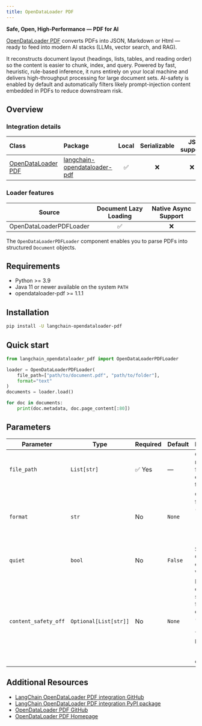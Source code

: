 ```yaml
---
title: OpenDataLoader PDF
---
```


**Safe, Open, High-Performance — PDF for AI**

[OpenDataLoader PDF](https://github.com/opendataloader-project/opendataloader-pdf) converts PDFs into JSON, Markdown or Html — ready to feed into modern AI stacks (LLMs, vector search, and RAG).

It reconstructs document layout (headings, lists, tables, and reading order) so the content is easier to chunk, index, and query.
Powered by fast, heuristic, rule-based inference, it runs entirely on your local machine and delivers high-throughput processing for large document sets.
AI-safety is enabled by default and automatically filters likely prompt-injection content embedded in PDFs to reduce downstream risk.

## Overview

### Integration details

| Class | Package | Local | Serializable | JS support |
| :--- | :--- | :---: | :---: |  :---: |
| [OpenDataLoader PDF](https://github.com/opendataloader-project/opendataloader-pdf) | [langchain-opendataloader-pdf](https://pypi.org/project/langchain-opendataloader-pdf/) | ✅ | ❌ | ❌ |

### Loader features

| Source | Document Lazy Loading | Native Async Support
| :---: | :---: | :---: |
| OpenDataLoaderPDFLoader | ✅ | ❌ |

The `OpenDataLoaderPDFLoader` component enables you to parse PDFs into structured `Document` objects.

## Requirements
- Python >= 3.9
- Java 11 or newer available on the system `PATH`
- opendataloader-pdf >= 1.1.1

## Installation
```bash
pip install -U langchain-opendataloader-pdf
```

## Quick start
```python
from langchain_opendataloader_pdf import OpenDataLoaderPDFLoader

loader = OpenDataLoaderPDFLoader(
    file_path=["path/to/document.pdf", "path/to/folder"], 
    format="text"
)
documents = loader.load()

for doc in documents:
    print(doc.metadata, doc.page_content[:80])
```

## Parameters

| Parameter                | Type                  | Required   | Default      | Description                                                                                                        |
|--------------------------|-----------------------| ---------- |--------------|--------------------------------------------------------------------------------------------------------------------|
| `file_path`              | `List[str]`           | ✅ Yes     | —            | One or more PDF file paths or directories to process.                                                              |
| `format`                 | `str`                 | No         | `None`       | Output formats (e.g. `"json"`, `"html"`, `"markdown"`, `"text"`).                                                  |
| `quiet`                  | `bool`                | No         | `False`      | Suppresses CLI logging output when `True`.                                                                         |
| `content_safety_off`     | `Optional[List[str]]` | No         | `None`       | List of content safety filters to disable (e.g. `"all"`, `"hidden-text"`, `"off-page"`, `"tiny"`, `"hidden-ocg"`). |

## Additional Resources

- [LangChain OpenDataLoader PDF integration GitHub](https://github.com/opendataloader-project/langchain-opendataloader-pdf)
- [LangChain OpenDataLoader PDF integration PyPI package](https://pypi.org/project/langchain-opendataloader-pdf/)
- [OpenDataLoader PDF GitHub](https://github.com/opendataloader-project/opendataloader-pdf)
- [OpenDataLoader PDF Homepage](https://opendataloader.org/)
